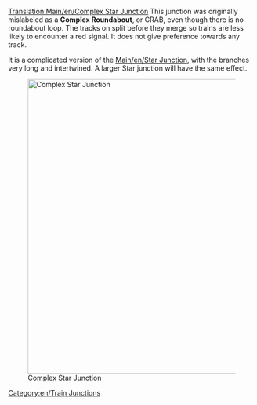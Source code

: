 [[Translation:Main/en/Complex Star Junction]]{{en/Junctionsmenu}}
This junction was originally mislabeled as a '''Complex Roundabout''', or CRAB, even though there is no roundabout loop.  The tracks on split before they merge so trains are less likely to encounter a red signal. It does not give preference towards any track.

It is a complicated version of the [[Main/en/Star Junction]], with the branches very long and intertwined.  A larger Star junction will have the same effect.

[[File:en/Lgroundabout.png|none|thumb|600px|Complex Star Junction]]

{{Template:Junction_Criteria|Expensive|3|0|1|1|1|1|0|0|0|0|0||Broken down trains only affect the one track.|
*Handle a large number of trains at a time.
*Takes up a huge amount of space.
}}

[[Category:en/Train Junctions]]
